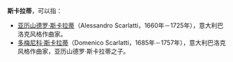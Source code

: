 '''斯卡拉蒂'''，可以指：
* [[亚历山德罗·斯卡拉蒂|亚历山德罗·斯卡拉蒂]]（Alessandro Scarlatti，1660年－1725年），意大利巴洛克风格作曲家。
* [[多梅尼科·斯卡拉蒂|多梅尼科·斯卡拉蒂]]（Domenico Scarlatti，1685年－1757年），意大利巴洛克风格作曲家，亚历山德罗·斯卡拉蒂之子。


{{Disambiguation|S|Cat=四字人名消歧義}}